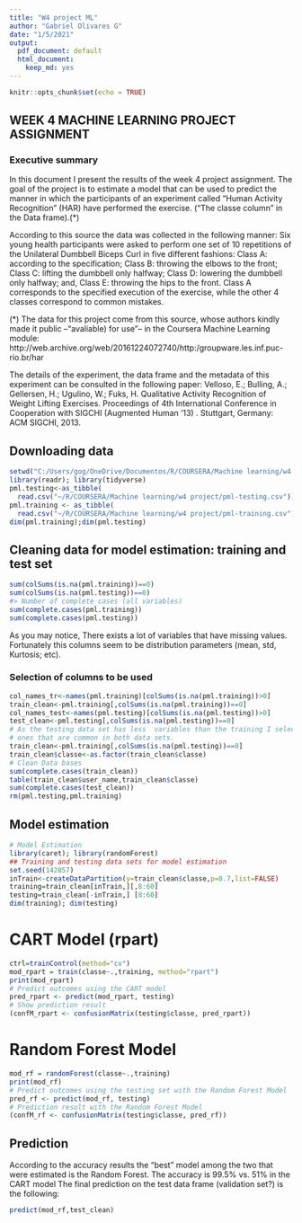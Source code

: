 ---
title: "W4 project ML"
author: "Gabriel Olivares G"
date: "1/5/2021"
output:
  pdf_document: default
  html_document:
    keep_md: yes
---


```{r setup, include=FALSE}
knitr::opts_chunk$set(echo = TRUE)
```

## WEEK 4 MACHINE LEARNING PROJECT ASSIGNMENT

### Executive summary
In this document I present the results of the week 4 project assignment.
The goal of the project is to estimate a model that can be used to predict the 
manner in which the participants of an experiment called 
"Human Activity Recognition" (HAR) have performed the exercise.
("The classe column" in the Data frame).(*)  

According to this source the data was collected in the following manner: 
Six young health participants were asked to perform one set of 10 repetitions of
the Unilateral Dumbbell Biceps Curl in five different fashions: 
Class A: according to the specification; Class B:  throwing the elbows to the
front; Class C: lifting the dumbbell only halfway; Class D: lowering the dumbbell 
only halfway; and, Class E: throwing the hips to the front.
Class A corresponds to the specified execution of the exercise, while the other
4 classes correspond to common mistakes. 

(*) The data for this project come from this source, whose authors kindly made it 
public --"avaliable) for use"-- in the Coursera Machine Learning module: 
http://web.archive.org/web/20161224072740/http:/groupware.les.inf.puc-rio.br/har

The details of the experiment, the data frame and the metadata of this 
experiment can be consulted in the following paper: 
Velloso, E.; Bulling, A.; Gellersen, H.; Ugulino, W.; Fuks, H. 
Qualitative Activity Recognition of Weight Lifting Exercises.
Proceedings of 4th International Conference in Cooperation with SIGCHI 
(Augmented Human '13) . Stuttgart, Germany: ACM SIGCHI, 2013.

## Downloading data

```{r}
setwd("C:/Users/gog/OneDrive/Documentos/R/COURSERA/Machine learning/w4 project")
library(readr); library(tidyverse)
pml.testing<-as_tibble(
  read.csv("~/R/COURSERA/Machine learning/w4 project/pml-testing.csv"))
pml.training <- as_tibble(
  read.csv("~/R/COURSERA/Machine learning/w4 project/pml-training.csv"))
dim(pml.training);dim(pml.testing)
```

## Cleaning data for model estimation: training and test set
```{r}
sum(colSums(is.na(pml.training))==0)
sum(colSums(is.na(pml.testing))==0)
#> Number of complete cases (all variables)
sum(complete.cases(pml.training))
sum(complete.cases(pml.testing))
```
As you may notice, There exists a lot of variables that have missing 
values. Fortunately this columns seem to be distribution parameters (mean, std,
Kurtosis; etc).

### Selection of columns to be used
```{r}
col_names_tr<-names(pml.training)[colSums(is.na(pml.training))>0]
train_clean<-pml.training[,colSums(is.na(pml.training))==0]
col_names_test<-names(pml.testing)[colSums(is.na(pml.testing))>0]
test_clean<-pml.testing[,colSums(is.na(pml.testing))==0]
# As the testing data set has less  variables than the training I selected the 
# ones that are common in both data sets. 
train_clean<-pml.training[,colSums(is.na(pml.testing))==0]
train_clean$classe<-as.factor(train_clean$classe)
# Clean Data bases
sum(complete.cases(train_clean))
table(train_clean$user_name,train_clean$classe)
sum(complete.cases(test_clean))
rm(pml.testing,pml.training)
```
## Model estimation
```{r}
# Model Estimation
library(caret); library(randomForest)
## Training and testing data sets for model estimation
set.seed(142857)
inTrain<-createDataPartition(y=train_clean$classe,p=0.7,list=FALSE)
training=train_clean[inTrain,][,8:60]
testing=train_clean[-inTrain,] [8:60]
dim(training); dim(testing)
```
# CART Model (rpart)
```{r}
ctrl=trainControl(method="cv") 
mod_rpart = train(classe~.,training, method="rpart")
print(mod_rpart)
# Predict outcomes using the CART model
pred_rpart <- predict(mod_rpart, testing)
# Show prediction result
(confM_rpart <- confusionMatrix(testing$classe, pred_rpart))
```
# Random Forest Model
```{r}
mod_rf = randomForest(classe~.,training)
print(mod_rf)
# Predict outcomes using the testing set with the Random Forest Model
pred_rf <- predict(mod_rf, testing)
# Prediction result with the Random Forest Model
(confM_rf <- confusionMatrix(testing$classe, pred_rf))
```
## Prediction
According to the accuracy results the "best" model among the two that were 
estimated is the Random Forest. The accuracy is 99.5% vs. 51% in the CART model
The final prediction on the test data frame (validation set?) is the 
following:
```{r}
predict(mod_rf,test_clean)
```
